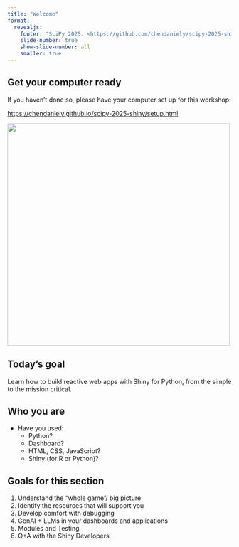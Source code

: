 ```yaml
---
title: "Welcome"
format:
  revealjs:
    footer: "SciPy 2025. <https://github.com/chendaniely/scipy-2025-shiny>"
    slide-number: true
    show-slide-number: all
    smaller: true
---
```


## Get your computer ready

If you haven't done so, please have your computer set up for this workshop:

<https://chendaniely.github.io/scipy-2025-shiny/setup.html>

![](/img/qr-setup.png){width="500px" fig-align="center"}

## Today's goal

Learn how to build reactive web apps with Shiny for Python,
from the simple to the mission critical.

## Who you are {.incremental}

::: {.incremental}
- Have you used:
  - Python?
  - Dashboard?
  - HTML, CSS, JavaScript?
  - Shiny (for R or Python)?
:::

## Goals for this section {.incremental}

1.  Understand the "whole game"/ big picture
2.  Identify the resources that will support you
3.  Develop comfort with debugging
4.  GenAI + LLMs in your dashboards and applications
5.  Modules and Testing
6.  Q+A with the Shiny Developers
